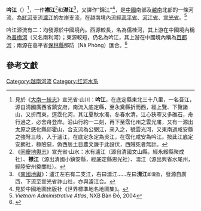 '''吟江'''（{{vie|v=Sông Gâm|hn=瀧吟}}）<ref>見於《[[大南一統志|大南一統志]]》宣光省·山川：'''吟江'''，在底定縣東北三十八里，一名吾江，源自清國廣西省鎮安府，南流入底定縣，至永奠縣折而西，經上覽、下覽諸山，又折而東，逕霑化河，其江夏秋水濁，冬春水清，江心狹窄又多礁石，舟行過之，必舍舟登岸。沿山行約一二刻，再下至霑化州之雲光庯，又有一源出太原之感化縣邱霍山，合支流為公弼江，來入之，號雲光河，又東南過咸安縣之強弩三岐，入于瀘江，在底定永定為吳江，在霑化咸安為吟江。按此江底定安朗社，極險惡，偽西辰土目農文廉于此設伏，西賊死者無計。</ref>，一作'''襟江'''<ref>《[[同慶地輿志|同慶地輿志]]》宣光省·山水：水有瀘江（源自清國文山縣，經永綏縣聚成社）、'''襟江'''（源出清國小鎮安縣，經底定縣恩光社）、㵢江（源出興省水尾州，經陸安州奠關社）。</ref>和'''澿江'''<ref>《[[南國地輿|南國地輿]]》：瀘江左右有二支江，右曰㵢江……左曰'''澿江'''<small>即瀧盈</small>，發源自廣西，下流至宣光省祚山社，亦與瀘江合。</ref>，又譯作“錦江”<ref>見於中國地圖出版社《世界標準地名地圖集》。</ref>，是[[中國|中國]]南部及[[越南|越南]]北部的一條河流，為[[紅河|紅河]]支流[[瀘江_(紅河)|瀘江]]的左岸支流，在越南境內流經[[高平省|高平省]]、[[河江省|河江省]]、[[宣光省|宣光省]]。<ref>''Vietnam Administrative Atlas'', NXB Bản Đồ, 2004</ref>

吟江源流有二：均發源於中國境內。西源較長，名為儒桂河，其上游在中國境內稱為[[普梅河|普梅河]]（又名南利河）；東源較短，仍名為吟江，其上游在中國境內稱為[[百都河|百都河]]；兩源在高平省[[保林縣_(高平省)|保林縣]]那防（Nà Phòng）匯合。<ref>{{Cite web |url=http://www.vinabeez.com/info/vn-map/caobang.jpg |title=高平省地圖 |accessdate=2021-01-15 |archive-date=2017-06-18 |archive-url=https://web.archive.org/web/20170618162110/http://www.vinabeez.com/info/vn-map/caobang.jpg |dead-url=no }}</ref>

==參考文獻==
{{Reflist}}

[[Category:越南河流|Category:越南河流]]
[[Category:红河水系|Category:红河水系]]
